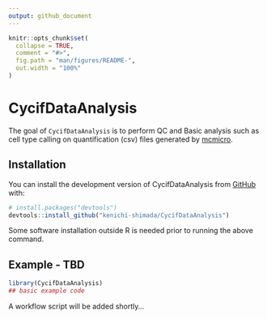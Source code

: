 ```yaml
---
output: github_document
---
```


<!-- README.md is generated from README.Rmd. Please edit that file -->

```r
knitr::opts_chunk$set(
  collapse = TRUE,
  comment = "#>",
  fig.path = "man/figures/README-",
  out.width = "100%"
)
```

# CycifDataAnalysis

<!-- badges: start -->
<!-- badges: end -->

The goal of `CycifDataAnalysis` is to perform QC and Basic analysis such as cell type calling on quantification (csv) files generated by [mcmicro](https://mcmicro.org/).

## Installation

You can install the development version of CycifDataAnalysis from [GitHub](https://github.com/) with:

``` r
# install.packages("devtools")
devtools::install_github("kenichi-shimada/CycifDataAnalysis")
```
Some software installation outside R is needed prior to running the above command.

## Example - TBD

```r
library(CycifDataAnalysis)
## basic example code
```

A workflow script will be added shortly...
<!-- What is special about using `README.Rmd` instead of just `README.md`? You can include R chunks like so: -->

<!-- ```{r cars} -->
<!-- summary(cars) -->
<!-- ``` -->

<!-- You'll still need to render `README.Rmd` regularly, to keep `README.md` up-to-date. `devtools::build_readme()` is handy for this. You could also use GitHub Actions to re-render `README.Rmd` every time you push. An example workflow can be found here: <https://github.com/r-lib/actions/tree/v1/examples>. -->

<!-- You can also embed plots, for example: -->

<!-- ```{r pressure, echo = FALSE} -->
<!-- plot(pressure) -->
<!-- ``` -->

<!-- In that case, don't forget to commit and push the resulting figure files, so they display on GitHub and CRAN. -->
